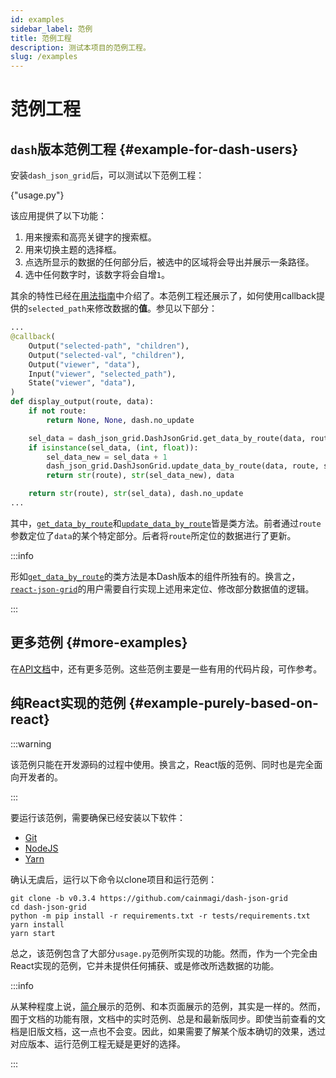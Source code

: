 ```yaml
---
id: examples
sidebar_label: 范例
title: 范例工程
description: 测试本项目的范例工程。
slug: /examples
---
```




# 范例工程

## `dash`版本范例工程 {#example-for-dash-users}

安装`dash_json_grid`后，可以测试以下范例工程：

<p>
  <DarkButton to={rootURL("usage.py")} icon={mdiLanguagePython}>
    {"usage.py"}
  </DarkButton>
</p>

该应用提供了以下功能：

1. 用来搜索和高亮关键字的搜索框。
2. 用来切换主题的选择框。
3. 点选所显示的数据的任何部分后，被选中的区域将会导出并展示一条路径。
4. 选中任何数字时，该数字将会自增`1`。

其余的特性已经在[用法指南](/docs/category/usages)中介绍了。本范例工程还展示了，如何使用callback提供的`selected_path`来修改数据的**值**。参见以下部分：

```python title="usage.py" showLineNumbers
...
@callback(
    Output("selected-path", "children"),
    Output("selected-val", "children"),
    Output("viewer", "data"),
    Input("viewer", "selected_path"),
    State("viewer", "data"),
)
def display_output(route, data):
    if not route:
        return None, None, dash.no_update

    sel_data = dash_json_grid.DashJsonGrid.get_data_by_route(data, route)
    if isinstance(sel_data, (int, float)):
        sel_data_new = sel_data + 1
        dash_json_grid.DashJsonGrid.update_data_by_route(data, route, sel_data_new)
        return str(route), str(sel_data_new), data

    return str(route), str(sel_data), dash.no_update
...
```

其中，[`get_data_by_route`](../apis/DashJsonGrid.mdx#-get_data_by_route)和[`update_data_by_route`](../apis/DashJsonGrid.mdx#-update_data_by_route)皆是类方法。前者通过`route`参数定位了`data`的某个特定部分。后者将`route`所定位的数据进行了更新。

:::info

形如[`get_data_by_route`](../apis/DashJsonGrid.mdx#-get_data_by_route)的类方法是本Dash版本的组件所独有的。换言之，[`react-json-grid`<IconExternalLink/>][git-react-json-grid]的用户需要自行实现上述用来定位、修改部分数据值的逻辑。

:::

## 更多范例 {#more-examples}

在[API文档](../apis/DashJsonGrid.mdx#examples)中，还有更多范例。这些范例主要是一些有用的代码片段，可作参考。

## 纯React实现的范例 {#example-purely-based-on-react}

:::warning

该范例只能在开发源码的过程中使用。换言之，React版的范例、同时也是完全面向开发者的。

:::

要运行该范例，需要确保已经安装以下软件：

- [Git<IconExternalLink/>][link-git]
- [NodeJS<IconExternalLink/>][link-nodejs]
- [Yarn<IconExternalLink/>][link-yarn]

确认无虞后，运行以下命令以clone项目和运行范例：

```shell
git clone -b v0.3.4 https://github.com/cainmagi/dash-json-grid
cd dash-json-grid
python -m pip install -r requirements.txt -r tests/requirements.txt
yarn install
yarn start
```

总之，该范例包含了大部分`usage.py`范例所实现的功能。然而，作为一个完全由React实现的范例，它并未提供任何捕获、或是修改所选数据的功能。

:::info

从某种程度上说，[简介](../introduction.mdx)展示的范例、和本页面展示的范例，其实是一样的。然而，囿于文档的功能有限，文档中的实时范例、总是和最新版同步。即使当前查看的文档是旧版文档，这一点也不会变。因此，如果需要了解某个版本确切的效果，透过对应版本、运行范例工程无疑是更好的选择。

:::

[git-react-json-grid]: https://github.com/RedHeadphone/react-json-grid
[link-git]: https://git-scm.com/downloads
[link-nodejs]: https://nodejs.org/zh-cn/download/package-manager
[link-yarn]: https://yarnpkg.com/getting-started/install
